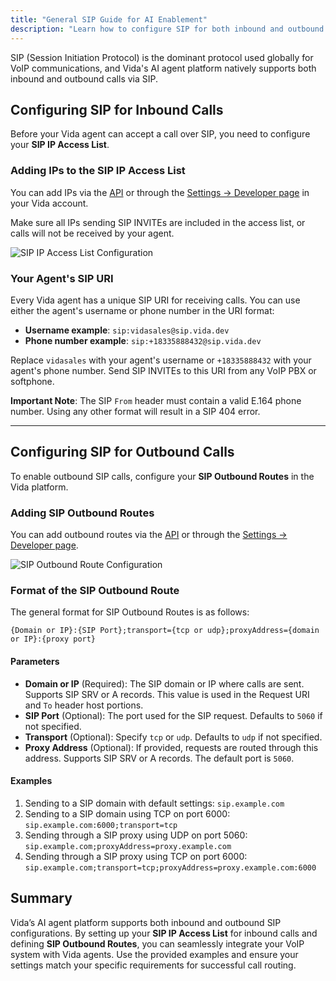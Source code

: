 ```yaml
---
title: "General SIP Guide for AI Enablement"
description: "Learn how to configure SIP for both inbound and outbound calls with Vida AI phone agents."
---
```


SIP (Session Initiation Protocol) is the dominant protocol used globally for VoIP communications, and Vida's AI agent platform natively supports both inbound and outbound calls via SIP.

## Configuring SIP for Inbound Calls

Before your Vida agent can accept a call over SIP, you need to configure your **SIP IP Access List**. 

### Adding IPs to the SIP IP Access List
You can add IPs via the [API](/api-reference/sip/list-sip-ip-whitelist) or through the [Settings -> Developer page](https://vida.io/app/inbox?filter=priority&settings=true&showOrgSettings=true&settingsTab=developers) in your Vida account.

Make sure all IPs sending SIP INVITEs are included in the access list, or calls will not be received by your agent.

![SIP IP Access List Configuration](https://vidapublic.s3.us-east-2.amazonaws.com/vida-sip-access-list.png "SIP IP Access List Configuration")

### Your Agent's SIP URI
Every Vida agent has a unique SIP URI for receiving calls. You can use either the agent's username or phone number in the URI format:

- **Username example**: `sip:vidasales@sip.vida.dev`
- **Phone number example**: `sip:+18335888432@sip.vida.dev`

Replace `vidasales` with your agent's username or `+18335888432` with your agent's phone number. Send SIP INVITEs to this URI from any VoIP PBX or softphone.

**Important Note**: The SIP `From` header must contain a valid E.164 phone number. Using any other format will result in a SIP 404 error.

---

## Configuring SIP for Outbound Calls

To enable outbound SIP calls, configure your **SIP Outbound Routes** in the Vida platform.

### Adding SIP Outbound Routes
You can add outbound routes via the [API](https://vida.io/docs/api-reference/sip/add-sip-outbound-route) or through the [Settings -> Developer page](https://vida.io/app/inbox?filter=priority&settings=true&showOrgSettings=true&settingsTab=developers).

![SIP Outbound Route Configuration](https://vidapublic.s3.us-east-2.amazonaws.com/vida-sip-outbound-routes.png "SIP Outbound Route Configuration")

### Format of the SIP Outbound Route
The general format for SIP Outbound Routes is as follows:

`{Domain or IP}:{SIP Port};transport={tcp or udp};proxyAddress={domain or IP}:{proxy port}`


#### Parameters
- **Domain or IP** (Required): The SIP domain or IP where calls are sent. Supports SIP SRV or A records. This value is used in the Request URI and `To` header host portions.
- **SIP Port** (Optional): The port used for the SIP request. Defaults to `5060` if not specified.
- **Transport** (Optional): Specify `tcp` or `udp`. Defaults to `udp` if not specified.
- **Proxy Address** (Optional): If provided, requests are routed through this address. Supports SIP SRV or A records. The default port is `5060`.

#### Examples
1. Sending to a SIP domain with default settings: `sip.example.com`
2. Sending to a SIP domain using TCP on port 6000: `sip.example.com:6000;transport=tcp`
3. Sending through a SIP proxy using UDP on port 5060: `sip.example.com;proxyAddress=proxy.example.com`
4. Sending through a SIP proxy using TCP on port 6000: `sip.example.com;transport=tcp;proxyAddress=proxy.example.com:6000`


## Summary

Vida’s AI agent platform supports both inbound and outbound SIP configurations. By setting up your **SIP IP Access List** for inbound calls and defining **SIP Outbound Routes**, you can seamlessly integrate your VoIP system with Vida agents. Use the provided examples and ensure your settings match your specific requirements for successful call routing.



